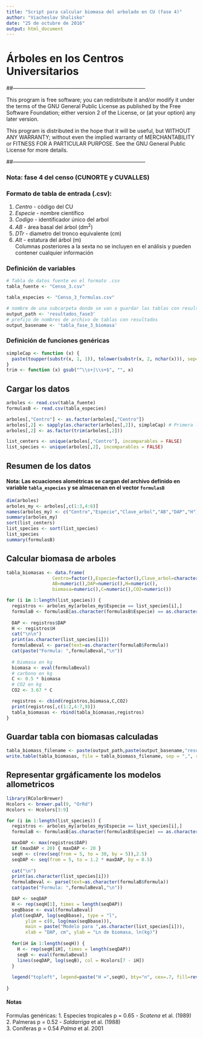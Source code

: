 ---
title: "Script para calcular biomasa del arbolado en CU (fase 4)"
author: "Viacheslav Shalisko"
date: "25 de octubre de 2016"
output: html_document
---

Árboles en los Centros Universitarios
========================================================

##---------------------------------------------------------------------------

This program is free software; you can redistribute it and/or modify
it under the terms of the GNU General Public License as published by
the Free Software Foundation; either version 2 of the License, or
(at your option) any later version.  

This program is distributed in the hope that it will be useful,
but WITHOUT ANY WARRANTY; without even the implied warranty of
MERCHANTABILITY or FITNESS FOR A PARTICULAR PURPOSE. See the
GNU General Public License for more details.  

##---------------------------------------------------------------------------

### Nota: fase 4 del censo (CUNORTE y CUVALLES)

### Formato de tabla de entrada (.csv):
1. *Centro* - código del CU  
2. *Especie* - nombre científico  
3. *Codigo* - identificador único del arbol  
4. *AB* - área basal del árbol (dm^2^)  
5. *DTr* - diametro del tronco equivalente (cm)  
6. *Alt* - estatura del árbol (m)  
Columnas posteriores a la sexta no se incluyen en el análisis y pueden contener cualquier información

### Definición de variables

```{r}
# Tabla de datos fuente en el formato .csv
tabla_fuente <- "Censo_3.csv"

tabla_especies <- "Censo_3_formulas.csv"

# nombre de una subcarpeta donde se van a guardar las tablas con resultados (carpeta debe existir)
output_path <- 'resultados_fase3'
# prefijo de nombres de archivo de tablas con resultados
output_basename <- 'tabla_fase_3_biomasa'
```

### Definición de funciones genéricas

```{r}
simpleCap <- function (x) {
  paste(toupper(substr(x, 1, 1)), tolower(substr(x, 2, nchar(x))), sep="")
}
trim <- function (x) gsub("^\\s+|\\s+$", "", x)
```

## Cargar los datos

```{r}
arboles <- read.csv(tabla_fuente)
formulasB <- read.csv(tabla_especies)

arboles[,"Centro"] <- as.factor(arboles[,"Centro"])
arboles[,2] <- sapply(as.character(arboles[,2]), simpleCap) # Primera letra mayuscula otras minusculas
arboles[,2] <- as.factor(trim(arboles[,2]))

list_centers <- unique(arboles[,"Centro"], incomparables = FALSE)
list_species <- unique(arboles[,2], incomparables = FALSE)
```

## Resumen de los datos
#### Nota: Las ecuaciones alométricas se cargan del archivo definido en variable `tabla_especies` y se almacenan en el vector `formulasB`

```{r}
dim(arboles)
arboles_my <- arboles[,c(1:3,4:6)]
names(arboles_my) <- c("Centro","Especie","Clave_arbol","AB","DAP","H")
summary(arboles_my)
sort(list_centers)
list_species <- sort(list_species)
list_species
summary(formulasB)
```

## Calcular biomasa de arboles 


```{r}
tabla_biomasas <- data.frame(
                 Centro=factor(),Especie=factor(),Clave_arbol=character(), 
                 AB=numeric(),DAP=numeric(),H=numeric(),
                 biomasa=numeric(),C=numeric(),CO2=numeric()) 

for (i in 1:length(list_species)) {
  registros <- arboles_my[arboles_my$Especie == list_species[i],]
  formulaB <- formulasB[as.character(formulasB$Especie) == as.character(list_species[i]),]
  
  DAP <- registros$DAP
  H <- registros$H
  cat("\n\n")
  print(as.character(list_species[i]))
  formulaBeval <- parse(text=as.character(formulaB$Formula))
  cat(paste("Formula: ",formulaBeval,"\n"))
  
  # biomasa en kg
  biomasa <- eval(formulaBeval)
  # carbono en kg
  C <- 0.5 * biomasa
  # CO2 en kg
  CO2 <- 3.67 * C

  registros <- cbind(registros,biomasa,C,CO2)
  print(registros[,c(1:2,4:7,9)])
  tabla_biomasas <- rbind(tabla_biomasas,registros)
}
```

## Guardar tabla con biomasas calculadas

```{r}
tabla_biomass_filename <- paste(output_path,paste(output_basename,"resultados.csv",sep=""),sep="/")
write.table(tabla_biomasas, file = tabla_biomass_filename, sep = ",", row.names = FALSE)
```

## Representar grgáficamente los modelos allometricos

```{r fig.width = 8, fig.height = 6}
library(RColorBrewer)
Hcolors <- brewer.pal(9, "OrRd")
Hcolors <- Hcolors[3:9]

for (i in 1:length(list_species)) {
  registros <- arboles_my[arboles_my$Especie == list_species[i],]
  formulaB <- formulasB[as.character(formulasB$Especie) == as.character(list_species[i]),]

  maxDAP <- max(registros$DAP)
  if (maxDAP < 20) { maxDAP <- 20 }
  seqH <- c(rev(seq(from = 5, to = 30, by = 5)),2.5)
  seqDAP <- seq(from = 5, to = 1.2 * maxDAP, by = 0.5)
  
  cat("\n")  
  print(as.character(list_species[i]))  
  formulaBeval <- parse(text=as.character(formulaB$Formula))
  cat(paste("Formula: ",formulaBeval,"\n"))

  DAP <- seqDAP     
  H <- rep(seqH[1], times = length(seqDAP))
  seqBbase <- eval(formulaBeval)
  plot(seqDAP, log(seqBbase), type = "l",
       ylim = c(0, log(max(seqBbase))),
       main = paste("Modelo para ",as.character(list_species[i])),
       xlab = "DAP, cm", ylab = "Ln de biomasa, ln(kg)")
    
  for(iH in 1:length(seqH)) {
    H <- rep(seqH[iH], times = length(seqDAP)) 
    seqB <- eval(formulaBeval)
    lines(seqDAP, log(seqB), col = Hcolors[7 - iH])
  }   
  
  legend("topleft", legend=paste("H =",seqH), bty="n", cex=.7, fill=rev(Hcolors))  
    
} 
```

#### Notas 
Formulas genéricas:
1. Especies tropicales	p = 0.65 -	*Scatena* et al. (1989)  
2. Palmeras	p = 0.52 -	*Saldarriga* et al. (1988)  
3. Coniferas	p = 0.54	*Palma* et al. 2001  

